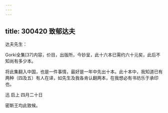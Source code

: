 ```yaml
---
---
---
```

title: 300420 致郁达夫
---




达夫先生：

Gorki全集[37]内容，价目，出版所，今钞呈，此十六本已需约六十元矣，此后不知尚有多少本。

将此集翻入中国，也是一件事情，最好是一年中先出十本。此十本中，我知道已有两种（四及五）有人在译，如先生及我各肯认翻两本，在我想必有书坊乐于承印也。

迅 启上 四月二十日

密斯王均此致候。